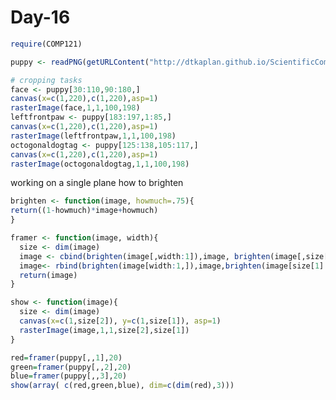 Day-16
========================================================

```r
require(COMP121)
```

```r
puppy <- readPNG(getURLContent("http://dtkaplan.github.io/ScientificComputing/Resources/Images/mindo.png"))
```
```r
# cropping tasks
face <- puppy[30:110,90:180,]
canvas(x=c(1,220),c(1,220),asp=1)
rasterImage(face,1,1,100,198)
leftfrontpaw <- puppy[183:197,1:85,]
canvas(x=c(1,220),c(1,220),asp=1)
rasterImage(leftfrontpaw,1,1,100,198)
octogonaldogtag <- puppy[125:138,105:117,]
canvas(x=c(1,220),c(1,220),asp=1)
rasterImage(octogonaldogtag,1,1,100,198)
```

working on a single plane
how to brighten
```r
brighten <- function(image, howmuch=.75){
return((1-howmuch)*image+howmuch)  
}
```
```r
framer <- function(image, width){
  size <- dim(image)
  image <- cbind(brighten(image[,width:1]),image, brighten(image[,size[2]:(size[2]-width)]))
  image<- rbind(brighten(image[width:1,]),image,brighten(image[size[1]:(size[1]-width),]))
  return(image)
}
```
```r
show <- function(image){
  size <- dim(image)
  canvas(x=c(1,size[2]), y=c(1,size[1]), asp=1)
  rasterImage(image,1,1,size[2],size[1])
}
```

```r
red=framer(puppy[,,1],20)
green=framer(puppy[,,2],20)
blue=framer(puppy[,,3],20)
show(array( c(red,green,blue), dim=c(dim(red),3)))
```
